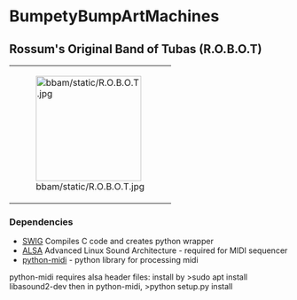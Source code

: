 =BumpetyBumpArtMachines=

==Rossum's Original Band of Tubas (R.O.B.O.T)==


{| style="width:200px; border:5px solid blue;"
|[[Image:bbam/static/R.O.B.O.T.jpg|190px]]
|}

=== Dependencies ===
* <a href="http://www.swig.org/">SWIG</a> Compiles C code and creates python wrapper
* <a href="http://www.alsa.ma/">ALSA</a> Advanced Linux Sound Architecture - required for MIDI sequencer
* <a href="https://github.com/vishnubob/python-midi">python-midi</a> - python library for processing midi

python-midi requires alsa header files: install by 
>sudo apt install libasound2-dev
then in python-midi, 
>python setup.py install
